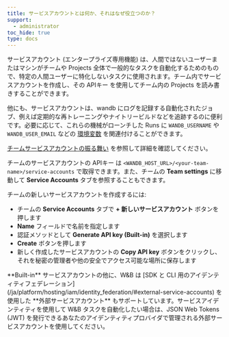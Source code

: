 ```yaml
---
title: サービスアカウントとは何か、それはなぜ役立つのか？
support:
  - administrator
toc_hide: true
type: docs
---
```

サービスアカウント (エンタープライズ専用機能) は、人間ではないユーザーまたはマシンがチームや Projects 全体で一般的なタスクを自動化するためのもので、特定の人間ユーザーに特化しないタスクに使用されます。チーム内でサービスアカウントを作成し、その APIキー を使用してチーム内の Projects を読み書きすることができます。

他にも、サービスアカウントは、wandb にログを記録する自動化されたジョブ、例えば定期的な再トレーニングやナイトリービルドなどを追跡するのに便利です。必要に応じて、これらの機械がローンチした Runs に `WANDB_USERNAME` や `WANDB_USER_EMAIL` などの [環境変数](/ja/models/track/environment-variables/) を関連付けることができます。

[チームサービスアカウントの振る舞い](/ja/platform/app/settings-page/teams/#team-service-account-behavior) を参照して詳細を確認してください。

チームのサービスアカウントの APIキー は `<WANDB_HOST_URL>/<your-team-name>/service-accounts` で取得できます。また、チームの **Team settings** に移動して **Service Accounts** タブを参照することもできます。

チームの新しいサービスアカウントを作成するには:
* チームの **Service Accounts** タブで **+ 新しいサービスアカウント** ボタンを押します
* **Name** フィールドで名前を指定します
* 認証メソッドとして **Generate API key (Built-in)** を選択します
* **Create** ボタンを押します
* 新しく作成したサービスアカウントの **Copy API key** ボタンをクリックし、それを秘密の管理者や他の安全でアクセス可能な場所に保存します

<Note>
**Built-in** サービスアカウントの他に、W&B は [SDK と CLI 用のアイデンティティフェデレーション](/ja/platform/hosting/iam/identity_federation/#external-service-accounts) を使用した **外部サービスアカウント** もサポートしています。サービスアイデンティティを使用して W&B タスクを自動化したい場合は、JSON Web Tokens (JWT) を発行できるあなたのアイデンティティプロバイダで管理される外部サービスアカウントを使用してください。
</Note>